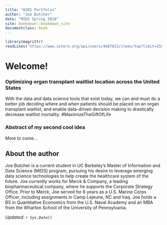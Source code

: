 ```yaml
---
title: "W201 Portfolio"
author: "Joe Butcher"
date: "MIDS Spring 2018"
site: bookdown::bookdown_site
documentclass: book
---
```


<!-- This won't be displayed but it will initialize your R session. Add any R libraries you need here. -->
```r
library(magrittr)
readLines('https://www.zotero.org/api/users/4687813/items/top?limit=25&format=bibtex&key=JMcEJAoYyrwc1MIQ8glGPxuU&v=1') %>% writeLines ('references.bib')
```


# Welcome! {-}

<!-- Below this line is just examples of how you can embed video from Google Drive. First you have to enable sharing, then just get the object ID which is that long string between d/ and /preview and will also be appended to any sharing link you generate for your video. -->
<p>
<!-- ```{r hello-benji,echo=FALSE,fig.cap="Let's use data science to create the healthcare ecosytstem of the future",fig.align='center'}
knitr::include_url('https://drive.google.com/open?id=1fSDJ5gaFHLNA1fl-yIN6wxfyj0WHIaxP')  
``` --->

### Optimizing organ transplant waitlist location across the United States {#MaximizeTheGiftOfLife}

With the data and data science tools that exist today, we can and must do a better job deciding where and when patients should be placed on an organ transplant waitlist, and enable data-driven decision making to drastically decrease waitlist mortality. #MaximizeTheGiftOfLife

### Abstract of my second cool idea {-}

More to come...
  

## About the author {-}

Joe Butcher is a current student in UC Berkeley's Master of Information and Data Science (MIDS) program, pursuing his desire to leverage emerging data science technologies to help create the healthcare system of the future. Joe currently works for Merck & Company, a leading biopharmaceutical company, where he supports the Corporate Strategy Office. Prior to Merck, Joe served for 6 years as a U.S. Marine Corps Officer, including assignments in Camp Lejeune, NC and Iraq. Joe holds a BS in Quantitative Economics from the U.S. Naval Academy and an MBA from the Wharton School of the University of Pennsylvania. 

*Updated: `r Sys.Date()`*
